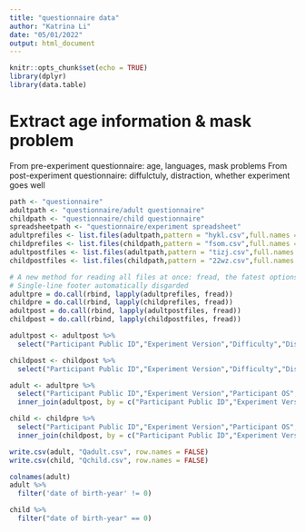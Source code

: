 ```yaml
---
title: "questionnaire data"
author: "Katrina Li"
date: "05/01/2022"
output: html_document
---
```


```r
knitr::opts_chunk$set(echo = TRUE)
library(dplyr)
library(data.table)
```

# Extract age information & mask problem
From pre-experiment questionnaire: age, languages, mask problems
From post-experiment questionnaire: diffulctuly, distraction, whether experiment goes well

```r
path <- "questionnaire"
adultpath <- "questionnaire/adult questionnaire"
childpath <- "questionnaire/child questionnaire"
spreadsheetpath <- "questionnaire/experiment spreadsheet"
adultprefiles <- list.files(adultpath,pattern = "hykl.csv",full.names = T)
childprefiles <- list.files(childpath,pattern = "fsom.csv",full.names = T)
adultpostfiles <- list.files(adultpath,pattern = "tizj.csv",full.names = T)
childpostfiles <- list.files(childpath,pattern = "22wz.csv",full.names = T)

# A new method for reading all files at once: fread, the fatest options
# Single-line footer automatically disgarded
adultpre = do.call(rbind, lapply(adultprefiles, fread))
childpre = do.call(rbind, lapply(childprefiles, fread))
adultpost = do.call(rbind, lapply(adultpostfiles, fread))
childpost = do.call(rbind, lapply(childpostfiles, fread))

```

```r
adultpost <- adultpost %>%
  select("Participant Public ID","Experiment Version","Difficulty","Distraction","response-4-1","response-4-2","response-4-3","response-4-4","response-4-text","response-5","Comments")

childpost <- childpost %>%
  select("Participant Public ID","Experiment Version","Difficulty","Distraction","response-4-1","response-4-2","response-4-3","response-4-4","response-4-text","response-5","Comments")

adult <- adultpre %>%
  select("Participant Public ID","Experiment Version","Participant OS","Participant Browser", "randomiser-t27m","date of birth-year","date of birth-month","sex","languages","response-6","response-6-text","mask problems","Difficulty","Tiring","more info on masks") %>%
  inner_join(adultpost, by = c("Participant Public ID","Experiment Version"))

child <- childpre %>%
  select("Participant Public ID","Experiment Version","Participant OS","Participant Browser", "randomiser-t27m","date of birth-year","date of birth-month","sex","languages","response-6","response-6-text","mask problems","Difficulty","Tiring","more info on masks") %>%
  inner_join(childpost, by = c("Participant Public ID","Experiment Version"))

write.csv(adult, "Qadult.csv", row.names = FALSE)
write.csv(child, "Qchild.csv", row.names = FALSE)
```


```r
colnames(adult)
adult %>%
  filter('date of birth-year' != 0)

child %>%
  filter("date of birth-year" == 0)
```

